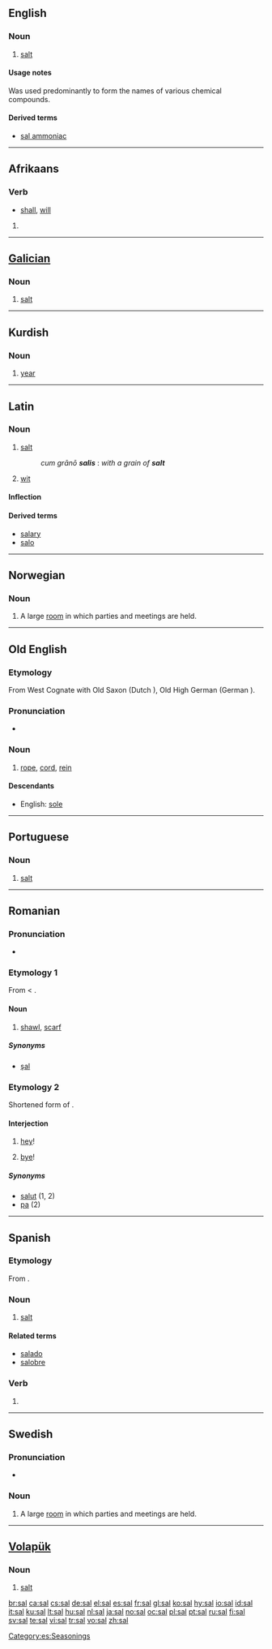 {{also|Sal|sál|şal|šal}}
==English==

===Noun===
{{en-noun|-}}

# {{chemistry|obsolete}} [[salt]]

====Usage notes====
Was used predominantly to form the names of various chemical compounds.

====Derived terms====
* [[sal ammoniac]]

----

==Afrikaans==

===Verb===
{{infl|af|verb form}}

* [[shall]], [[will]]

# {{defn|Afrikaans}}

----

==[[Galician]]==

===Noun===
{{infl|gl|noun}}

# [[salt]]

----

==Kurdish==

===Noun===
{{infl|tr|noun|g=f}}

# [[year]]

----

==Latin==

===Noun===
{{la-noun|sāl|salis|salis|m|third}}

# [[salt]]
#: ''cum grānō '''salis''''' : ''with a grain of '''salt'''''
# [[wit]]

====Inflection====
{{ladecl3}}
{{la-decl-3rd|sal|sāl|sal}}

====Derived terms====
* [[salary]]
* [[salo]]

----

==Norwegian==

===Noun===
{{no-noun-m1|sal}}

# A large [[room]] in which parties and meetings are held.

----

==Old English==

===Etymology===
From West {{proto|Germanic|lang=ang}} Cognate with Old Saxon {{term|sel|sēl|lang=osx}} (Dutch {{term|zeel|lang=nl}}), Old High German {{term|seil|lang=goh}} (German {{term|Seil|lang=de}}).

===Pronunciation===
* {{IPA|/sɑːl/|lang=ang}}

===Noun===
{{ang-noun|sg=sāl|g=m|pl=salas|plh=sālas}}

# [[rope]], [[cord]], [[rein]]

====Descendants====
* English: [[sole]]

----

==Portuguese==

===Noun===
{{infl|pt|noun}}

# [[salt]]

----

==Romanian==

===Pronunciation===
* {{IPA|[sal]|lang=ro}}

===Etymology 1===
From {{etyl|tr|ro}} {{term|sal|lang=tr}} < {{etyl|fa|ro}} {{term|شال|lang=fa|sc=fa-Arab|tr=šāl}}.

====Noun====
{{ro-noun|gend=n|pl=saluri}}

# {{rare|lang=ro}} [[shawl]], [[scarf]]

=====Synonyms=====
* [[şal]]

===Etymology 2===
Shortened form of {{term|salut|lang=ro}}.

====Interjection====
{{infl|ro|interjection|head=sal!}}

# {{informal|lang=ro}} [[hey]]!
# {{informal|lang=ro}} [[bye]]!

=====Synonyms=====
* [[salut]] (1, 2)
* [[pa]] (2)

----

==Spanish==

===Etymology===
From {{etyl|la|es}} {{term|sal|lang=la}}.

===Noun===
{{es-noun-f|pl=sales}}

# [[salt]]

====Related terms====
* [[salado]]
* [[salobre]]

===Verb===
{{es-verb-form|salir}}

# {{es-verb form of|mood=imp|num=s|pers=2|formal=n|sense=+|ending=ir|verb=[[salir]]}}

[[Category:es:Seasonings]]

----

==Swedish==
{{sv-noun|gender=Common|sal|salen|salar|salarna|sals|salens|salars|salarnas}}

===Pronunciation===
* {{audio|Sv-sal.ogg|audio}}

===Noun===
{{infl|sv|noun}}

# A large [[room]] in which parties and meetings are held.

----

==[[Volapük]]==

===Noun===
{{infl|vo|noun}}

# [[salt]]

[[br:sal]]
[[ca:sal]]
[[cs:sal]]
[[de:sal]]
[[el:sal]]
[[es:sal]]
[[fr:sal]]
[[gl:sal]]
[[ko:sal]]
[[hy:sal]]
[[io:sal]]
[[id:sal]]
[[it:sal]]
[[ku:sal]]
[[lt:sal]]
[[hu:sal]]
[[nl:sal]]
[[ja:sal]]
[[no:sal]]
[[oc:sal]]
[[pl:sal]]
[[pt:sal]]
[[ru:sal]]
[[fi:sal]]
[[sv:sal]]
[[te:sal]]
[[vi:sal]]
[[tr:sal]]
[[vo:sal]]
[[zh:sal]]